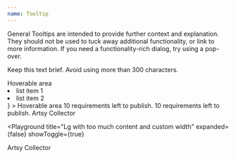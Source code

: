 ```yaml
---
name: Tooltip
---
```


General Tooltips are intended to provide further context and explanation. They
should not be used to tuck away additional functionality, or link to more
information. If you need a functionality-rich dialog, try using a pop-over.

Keep this text brief. Avoid using more than 300 characters.

<Playground>
  <Box textAlign="center" mt={120}>
    <Sans size="2">
      <Tooltip content="We have verified that this collector has an Artsy account. Collector’s name will be revealed when the order is confirmed.">
        <span>Hoverable area</span>
      </Tooltip>
    </Sans>
  </Box>
</Playground>

<Playground title="with component content">
  <Box textAlign="center" mt={120}>
    <Sans size="2">
      <Tooltip content={
        <ul>
          <li>list item 1</li>
          <li>list item 2</li>
        </ul>
        }
      >
        <span>Hoverable area</span>
      </Tooltip>
    </Sans>
  </Box>
</Playground>


<Playground title="Sm">
  <Box textAlign="center" mt={4}>
    <Sans size="2">
      <Tooltip size="sm" content="Missing: title, price and 8 more">
        <span>10 requirements left to publish.</span>
      </Tooltip>
    </Sans>
  </Box>
</Playground>

<Playground title="Sm with custom width" expanded={false} showToggle={true}>
  <Box mt={20}>
    <Sans size="2">
      <Tooltip size="sm" content="Missing: title, price and 8 more" width="175">
        <span>10 requirements left to publish.</span>
      </Tooltip>
    </Sans>
  </Box>
</Playground>

<Playground title="Lg with too much content" expanded={false} showToggle={true}>
  <Box textAlign="center" mt={220}>
    <Sans size="2">
      <Tooltip content="We have verified that this collector has an Artsy account. Collector’s name will be revealed when the order is confirmed. We have verified that this collector has an Artsy account. Collector’s name will be revealed when the order is confirmed. We have verified that this collector has an Artsy account. Collector’s name will be revealed when the order is confirmed.">
        <span>Artsy Collector</span>
      </Tooltip>
    </Sans>
  </Box>
</Playground>

<Playground
  title="Lg with too much content and custom width"
  expanded={false}
  showToggle={true}
>
  <Box textAlign="center" mt={220}>
    <Sans size="2">
      <Tooltip
        content="We have verified that this collector has an Artsy account. Collector’s name will be revealed when the order is confirmed. We have verified that this collector has an Artsy account. Collector’s name will be revealed when the order is confirmed. We have verified that this collector has an Artsy account. Collector’s name will be revealed when the order is confirmed."
        width="500"
      >
        <span>Artsy Collector</span>
      </Tooltip>
    </Sans>
  </Box>
</Playground>
